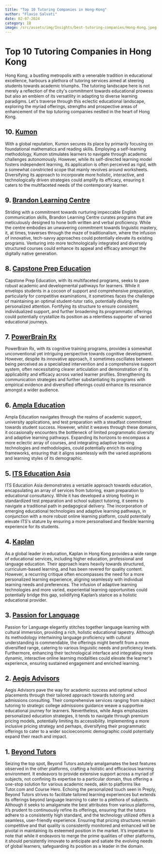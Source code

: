 ```yaml
--- 
title: "Top 10 Tutoring Companies in Hong-Kong"
author: "Flavio Salvati"
date: 02-07-2024
category: IB
image: /src/assets/img/Insights/best-tutoring-companies/Hong-Kong.jpeg
--- 
```


<h1>Top 10 Tutoring Companies in Hong Kong</h1>
Hong Kong, a bustling metropolis with a venerable tradition in educational excellence, harbours a plethora of tutoring services aimed at steering students towards academic triumphs. The tutoring landscape here is not merely a reflection of the city's commitment towards educational prowess but also an emblem of its versatility in adapting to diverse learning paradigms. Let's traverse through this eclectic educational landscape, exploring the myriad offerings, strengths and prospective areas of enhancement of the top tutoring companies nestled in the heart of Hong Kong.

## 10. <a href="https://www.kumon.com/" target="_blank" class="hover-underline-animation golden">Kumon</a>
With a global reputation, Kumon secures its place by primarily focusing on foundational mathematics and reading skills. Employing a self-learning methodology, Kumon stimulates learners to navigate through academic challenges autonomously. However, while its self-directed learning model fosters independent learning, its application is often perceived as rigid, with a somewhat constricted scope that mainly revolves around worksheets. Diversifying its approach to incorporate more holistic, interactive, and technologically driven strategies could amplify its efficacy, ensuring it caters to the multifaceted needs of the contemporary learner.

## 9. <a href="https://www.brandoncentre.com/" target="_blank" class="hover-underline-animation golden">Brandon Learning Centre</a>
Striding with a commitment towards nurturing impeccable English communication skills, Brandon Learning Centre curates programs that are meticulously designed to hone both written and verbal proficiency. While the centre embodies an unwavering commitment towards linguistic mastery, it, at times, traverses through the maze of traditionalism, where the infusion of innovative, tech-savvy approaches could potentially elevate its existing programs. Venturing into more technologically integrated and diversely structured courses could enhance its appeal and efficacy amongst the digitally native generation.

## 8. <a href="https://www.capstoneprep.com/" target="_blank" class="hover-underline-animation golden">Capstone Prep Education</a>
Capstone Prep Education, with its multifaceted programs, seeks to pave robust academic and developmental pathways for learners. While it envelops students in a cocoon of support and comprehensive preparation, particularly for competitive examinations, it sometimes faces the challenge of maintaining an optimal student-tutor ratio, potentially diluting the personalized attention. Fortifying its structure to ensure consistent, individualized support, and further broadening its programmatic offerings could potentially crystallize its position as a relentless supporter of varied educational journeys.

## 7. <a href="https://powerbrainrx.com/" target="_blank" class="hover-underline-animation golden">PowerBrain Rx</a>
PowerBrain Rx, with its cognitive training programs, provides a somewhat unconventional yet intriguing perspective towards cognitive development. However, despite its innovative approach, it sometimes oscillates between being perceived as a specialized intervention and a comprehensive support system, often necessitating clearer articulation and demonstration of its applicability and efficacy across varied learner profiles. Strengthening its communication strategies and further substantiating its programs with empirical evidence and diversified offerings could enhance its resonance amongst a wider audience.

## 6. <a href="https://ampla-edu.com/" target="_blank" class="hover-underline-animation golden">Ampla Education</a>
Ampla Education navigates through the realms of academic support, university applications, and test preparation with a steadfast commitment towards student success. However, whilst it weaves through these domains, it occasionally encounters the bottleneck of limited programmatic diversity and adaptive learning pathways. Expanding its horizons to encompass a more eclectic array of courses, and integrating adaptive learning technologies and methodologies, could potentially enrich its existing frameworks, ensuring that it aligns seamlessly with the varied aspirations and learning styles of its demographic.

## 5. <a href="https://itseducation.asia/" target="_blank" class="hover-underline-animation golden">ITS Education Asia</a>
ITS Education Asia demonstrates a versatile approach towards education, encapsulating an array of services from tutoring, exam preparation to educational consultancy. While it has developed a strong footing in standardized test preparation and school subject tutoring, it seems to navigate a traditional path in pedagogical delivery. The incorporation of emerging educational technologies and adaptive learning pathways, in conjunction with a more robust online learning platform, could potentially elevate ITS's stature by ensuring a more personalised and flexible learning experience for its students.

## 4. <a href="https://www.kaplan.com.hk/" target="_blank" class="hover-underline-animation golden">Kaplan</a>
As a global leader in education, Kaplan in Hong Kong provides a wide range of educational services, including higher education, professional and language education. Their approach leans heavily towards structured, curriculum-based learning, and has been revered for quality content. However, a recurring critique often encompasses the need for a more personalized learning experience, aligning seamlessly with individual learning needs and preferences. The infusion of adaptive learning technologies and more varied, experiential learning opportunities could potentially bridge this gap, solidifying Kaplan’s stance as a holistic educational provider.

## 3. <a href="https://passionforlanguage.com/" target="_blank" class="hover-underline-animation golden">Passion for Language</a>
Passion for Language elegantly stitches together language learning with cultural immersion, providing a rich, holistic educational tapestry. Although its methodology intertwining language proficiency with cultural understanding is commendable, the offerings might benefit from a more diversified range, catering to various linguistic needs and proficiency levels. Furthermore, enhancing their technological interface and integrating more dynamic, interactive online learning modalities could elevate the learner's experience, ensuring sustained engagement and enriched learning.

## 2. <a href="https://aegis-advisors.com/" target="_blank" class="hover-underline-animation golden">Aegis Advisors</a>
Aegis Advisors pave the way for academic success and optimal school placements through their tailored approach towards tutoring and admissions consulting. Their comprehensive services ranging from subject tutoring to strategic college admissions guidance weave a supportive educational journey for learners. Nevertheless, while Aegis emphasizes personalized education strategies, it tends to navigate through premium pricing models, potentially limiting its accessibility. Implementing a more inclusive pricing strategy and perhaps, diversifying their programmatic offerings to cater to a wider socioeconomic demographic could potentially expand their reach and impact.


## 1. <a href="https://www.beyond-tutors.com" target="_blank" class="hover-underline-animation golden">Beyond Tutors</a>
Seizing the top spot, Beyond Tutors astutely amalgamates the best features observed in the other platforms, crafting a holistic and efficacious learning environment. It endeavors to provide extensive support across a myriad of subjects, not confining its expertise to a particular domain, thus offering a one-stop solution for various academic needs, akin to platforms like Tutor.com and Course Hero. Echoing the personalized touch seen in Preply, Beyond Tutors strives to facilitate tailored learning experiences but extends its offerings beyond language learning to cater to a plethora of subjects. Although it seeks to amalgamate the best attributes from various platforms, it’s prudent to continuously refine its offerings, ensuring that the tutors adhere to a consistently high standard, and the technology utilized offers a seamless, user-friendly experience. Ensuring that pricing structures remain competitive and that quality is consistently monitored and enhanced will be pivotal in maintaining its esteemed position in the market. It’s imperative to note that while it endeavors to merge the prime qualities of other platforms, it should persistently innovate to anticipate and satiate the evolving needs of global learners, safeguarding its position as a leader in the domain.



